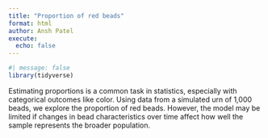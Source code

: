 ```yaml
---
title: "Proportion of red beads"
format: html
author: Ansh Patel
execute: 
  echo: false
---
```



```r
#| message: false
library(tidyverse)
```

Estimating proportions is a common task in statistics, especially with categorical outcomes like color. Using data from a simulated urn of 1,000 beads, we explore the proportion of red beads. However, the model may be limited if changes in bead characteristics over time affect how well the sample represents the broader population.